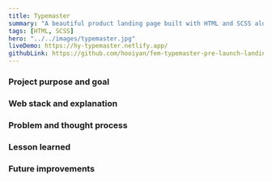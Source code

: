 ```yaml
---
title: Typemaster
summary: "A beautiful product landing page built with HTML and SCSS along with modern CSS practices."
tags: [HTML, SCSS]
hero: "../../images/typemaster.jpg"
liveDemo: https://hy-typemaster.netlify.app/
githubLink: https://github.com/hooiyan/fem-typemaster-pre-launch-landing-page
---
```


### Project purpose and goal



### Web stack and explanation



### Problem and thought process



### Lesson learned



### Future improvements

